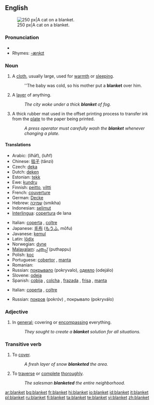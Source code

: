 {{wikipedia|Blanket (disambiguation)}}
==English==
{{wikipedia}}
[[Image:2003-08-10 feather 04.JPG|thumb|right|250 px|A cat on a blanket.]]

===Pronunciation===
*{{audio|en-us-blanket.ogg|Audio (US)}}
*Rhymes: [[Rhymes:English:-æŋkɪt|-æŋkɪt]]

===Noun===
{{en-noun}}

# A [[cloth]], usually large, used for [[warmth]] or [[sleeping]].
#:''The baby was cold, so his mother put a '''blanket''' over him.
# A [[layer]] of anything.
#:''The city woke under a thick '''blanket''' of fog.''
# A thick rubber mat used in the offset printing process to transfer ink from the [[plate]] to the paper being printed.
#:''A press operator must carefully wash the '''blanket''' whenever changing a plate.''

====Translations====
{{trans-top|cloth}}
*Arabic: {{ARchar|[[لحاف]]}} (liħāf), {{ARchar|[[لحف]]}} (luħf) {{p}}
*Chinese: [[毯子]] (tǎnzi)
*Czech: [[deka]] {{f}}
*Dutch: [[deken]] {{n}}
*Estonian: [[tekk]]
*Ewe: [[kundru]] {{n}}
*Finnish: [[peitto]], [[viltti]]
*French: [[couverture]] {{f}}
*German: [[Decke]] {{f}}
*Hebrew: [[שמיכה]] (smikha) {{f}}
*Indonesian: [[selimut]]
*[[Interlingua]]: [[copertura]] de lana
{{trans-mid}}
*Italian: [[coperta]] {{f}}, [[coltre]] {{f}}
*Japanese: [[毛布]] ([[もうふ]], mōfu)
*Javanese: [[kemul]]
*Latin: [[lodix|lōdix]]  {{f}}
*Norwegian: [[dyne]] {{c}}
*[[Malayalam]]: [[പുതപ്പ്‌]] (puthappu)
*Polish: [[koc]] {{n}}
*Portuguese: [[cobertor]] {{m}}, [[manta]] {{f}}
*Romanian: {{t|ro|pătură|f}}
*Russian: [[покрывало]] (pokryvalo), [[одеяло]] (odejálo) {{n}}
*Slovene: [[odeja]] {{f}}
*Spanish: [[cobija]]  {{f}} {{italbrac|Central America|Colombia|Mexico|Southern Spain|Venezuela}}, [[colcha]] {{f}} {{italbrac|Cuba}}, [[frazada]] {{f}} {{italbrac|Argentina|Bolivia|Chile|Peru|Uruguay}}, [[frisa]] {{f}} {{italbrac|Puerto Rico}}, [[manta]] {{f}} {{italbrac|Spain standard usage}}
{{trans-bottom}}

{{trans-top|layer of anything}}
*Italian: [[coperta]] {{f}}, [[coltre]] {{f}}
{{trans-mid}}
*Russian: [[покров]] (pokróv) {{m}}, покрывало (pokryválo) {{n}}
{{trans-bottom}}

===Adjective===
{{en-adj|-}}

# In [[general]]; covering or [[encompassing]] everything.
#:''They sought to create a '''blanket''' solution for all situations.''

===Transitive verb===
{{rfc-trverb|Transitive verb}}
{{en-verb}}

# To [[cover]].
#:''A fresh layer of snow '''blanketed''' the area.''
# To [[traverse]] or [[complete]] [[thorough]]ly.
#:''The salesman '''blanketed''' the entire neighborhood.''

[[ar:blanket]]
[[bg:blanket]]
[[fr:blanket]]
[[hi:blanket]]
[[io:blanket]]
[[id:blanket]]
[[it:blanket]]
[[pl:blanket]]
[[ru:blanket]]
[[fi:blanket]]
[[ta:blanket]]
[[te:blanket]]
[[vi:blanket]]
[[zh:blanket]]